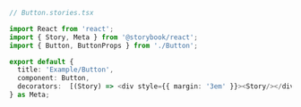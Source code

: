 ```ts
// Button.stories.tsx

import React from 'react';
import { Story, Meta } from '@storybook/react';
import { Button, ButtonProps } from './Button';

export default {
  title: 'Example/Button',
  component: Button,
  decorators:  [(Story) => <div style={{ margin: '3em' }}><Story/></div>]
} as Meta;
```